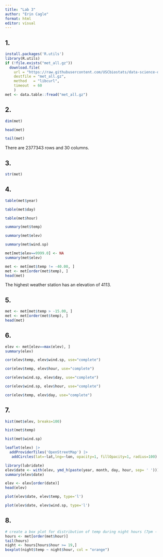 ```yaml
---
title: "Lab 3"
author: "Erin Cagle"
format: html
editor: visual
---
```


## 

## 1.

```r
install.packages('R.utils')
library(R.utils)
if (!file.exists("met_all.gz"))
  download.file(
    url = "https://raw.githubusercontent.com/USCbiostats/data-science-data/master/02_met/met_all.gz",
    destfile = "met_all.gz",
    method   = "libcurl",
    timeout  = 60
    )
met <- data.table::fread("met_all.gz")
```

## 2.

```r
dim(met)

head(met)

tail(met)
```

There are 2377343 rows and 30 columns.

## 3.

```r
str(met)

```

## 4.

```r
table(met$year)

table(met$day)

table(met$hour)
```

```r
summary(met$temp)

summary(met$elev)

summary(met$wind.sp)
```

```r
met[met$elev==9999.0] <- NA
summary(met$elev)
```

```r
met <- met[met$temp != -40.00, ]
met <- met[order(met$temp), ]
head(met)
```

The highest weather station has an elevation of 4113.

## 5.

```r
met <- met[met$temp > -15.00, ]
met <- met[order(met$temp), ]
head(met)
```

## 6.

```r
elev <- met[elev==max(elev), ]
summary(elev)
```

```r
cor(elev$temp, elev$wind.sp, use="complete")
```

```r
cor(elev$temp, elev$hour, use="complete")
```

```r
cor(elev$wind.sp, elev$day, use="complete")
```

```r
cor(elev$wind.sp, elev$hour, use="complete")
```

```r
cor(elev$temp, elev$day, use="complete")
```

## 7.

```r
hist(met$elev, breaks=100)
```

```r
hist(met$temp)
```

```r
hist(met$wind.sp)
```

```r
leaflet(elev) |>
  addProviderTiles('OpenStreetMap') |> 
   addCircles(lat=~lat,lng=~lon, opacity=1, fillOpacity=1, radius=100)
```

```r
library(lubridate)
elev$date <- with(elev, ymd_h(paste(year, month, day, hour, sep= ' ')))
summary(elev$date)
```

```r
elev <- elev[order(date)]
head(elev)
```

```r
plot(elev$date, elev$temp, type='l')
```

```r
plot(elev$date, elev$wind.sp, type='l')
```

## 8.

```r
# create a box plot for distribution of temp during night hours (7pm - 11:59pm)
hours <- met[order(met$hour)]
tail(hours)
night <- hours[hours$hour >= 19,]
boxplot(night$temp ~ night$hour, col = "orange")
```
